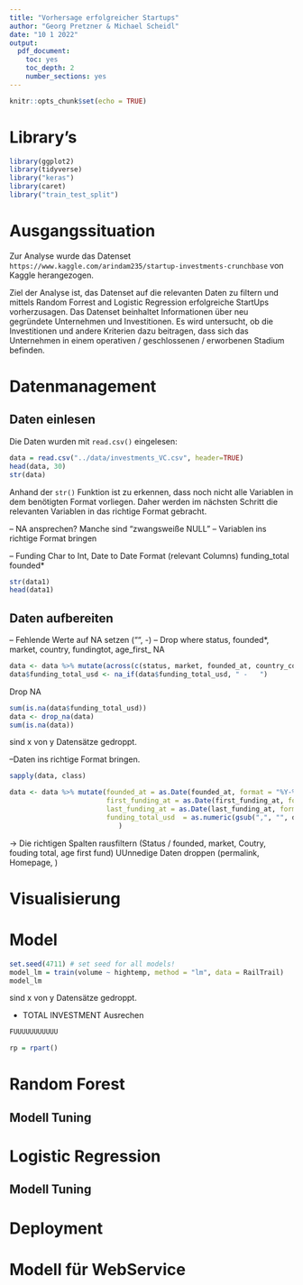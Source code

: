 ```yaml
---
title: "Vorhersage erfolgreicher Startups"
author: "Georg Pretzner & Michael Scheidl"
date: "10 1 2022"
output: 
  pdf_document:
    toc: yes
    toc_depth: 2
    number_sections: yes
---
```



```r
knitr::opts_chunk$set(echo = TRUE)
```


# Library's

```r
library(ggplot2)
library(tidyverse)
library("keras")
library(caret)
library("train_test_split")
```


# Ausgangssituation




Zur Analyse wurde das Datenset `https://www.kaggle.com/arindam235/startup-investments-crunchbase` von Kaggle herangezogen. 

Ziel der Analyse ist, das Datenset auf die relevanten Daten zu filtern und mittels Random Forrest and Logistic Regression erfolgreiche StartUps vorherzusagen.
Das Datenset beinhaltet Informationen über neu gegründete Unternehmen und Investitionen.
Es wird untersucht, ob die Investitionen und andere Kriterien dazu beitragen, dass sich das Unternehmen in einem operativen / geschlossenen / erworbenen Stadium befinden.



# Datenmanagement




## Daten einlesen


Die Daten wurden mit `read.csv()` eingelesen:

```r
data = read.csv("../data/investments_VC.csv", header=TRUE)
head(data, 30)
str(data)
```

Anhand der `str()` Funktion ist zu erkennen, dass noch nicht alle Variablen in dem benötigten Format vorliegen.
Daher werden im nächsten Schritt die relevanten Variablen in das richtige Format gebracht.



-- NA ansprechen? Manche sind "zwangsweiße NULL"
-- Variablen ins richtige Format bringen

-- Funding Char to Int, Date to Date Format (relevant Columns)
funding_total
founded*

```r


str(data1)
head(data1)
```



## Daten aufbereiten



-- Fehlende Werte auf NA setzen ("", -)
-- Drop where status, founded*, market, country, fundingtot, age_first_ NA


```r
data <- data %>% mutate(across(c(status, market, founded_at, country_code, funding_total_usd, last_funding_at), ~na_if(., "")))
data$funding_total_usd <- na_if(data$funding_total_usd, " -   ")

```



Drop NA

```r
sum(is.na(data$funding_total_usd))
data <- drop_na(data)
sum(is.na(data))
```


sind x von y Datensätze gedroppt.


--Daten ins richtige Format bringen.

```r


sapply(data, class)

data <- data %>% mutate(founded_at = as.Date(founded_at, format = "%Y-%m-%d"),                        
                        first_funding_at = as.Date(first_funding_at, format = "%Y-%m-%d"),
                        last_funding_at = as.Date(last_funding_at, format = "%Y-%m-%d"),
                        funding_total_usd  = as.numeric(gsub(",", "", data$funding_total_usd))
                           ) 
```





-> Die richtigen Spalten rausfiltern (Status / founded, market, Coutry, fouding total, age first fund)
UUnnedige Daten droppen (permalink, Homepage, )



# Visualisierung


# Model

```r
set.seed(4711) # set seed for all models!
model_lm = train(volume ~ hightemp, method = "lm", data = RailTrail)
model_lm

```

sind x von y Datensätze gedroppt.




- TOTAL INVESTMENT Ausrechen



```r
FUUUUUUUUUUU
```


```r
rp = rpart()
```




# Random Forest


## Modell Tuning 



# Logistic Regression


## Modell Tuning 



# Deployment



# Modell für WebService





